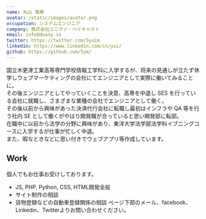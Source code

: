 ```yaml
---
name: 丸山 竜輝
avatar: /static/images/avatar.png
occupation: システムエンジニア
company: 株式会社ユニヴァ・ペイキャスト
email: info@doany.io
twitter: https://twitter.com/5yuim
linkedin: https://www.linkedin.com/in/yui/
github: https://github.com/5ym/
---
```


国立木更津工業高等専門学校情報工学科に入学するが、将来の見通しが立たず休学しウェブマーケティングの会社にてエンジニアとして実際に働いてみることに。  
その後エンジニアとしてやっていくことを決意、高専を中退し SES を行っている会社に就職し、さまざまな業種の会社でエンジニアとして働く。  
その後以前から興味があった決済代行会社に転職し最初はインフラや QA 等を行う社内 SE として働くがやはり開発職が合っていると思い開発部に転部。  
在職中に以前から法学の分野に興味があり、東洋大学法学部法学科イブニングコースに入学するが仕事が忙しく中退。  
また、暇なときなどに思い付きでウェブアプリ等作成しています。

## Work

個人でもお仕事お受けしております。  
- JS, PHP, Python, CSS, HTML開発全般
- サイト制作の相談
- 貨物登録などの自動車登録関係の相談
ページ下部のメール、facebook、Linkedin、Twitterよりお問い合わせください。
